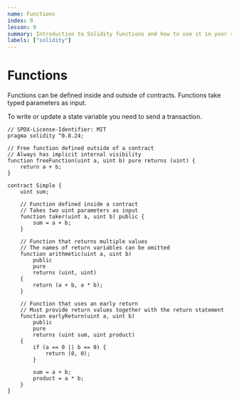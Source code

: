```yaml
---
name: Functions
index: 9
lesson: 9
summary: Introduction to Solidity functions and how to use it in your smart contracts.
labels: ["solidity"]
---
```


# Functions

Functions can be defined inside and outside of contracts. Functions take typed parameters as input.

To write or update a state variable you need to send a transaction.

```solidity
// SPDX-License-Identifier: MIT
pragma solidity ^0.8.24;

// Free function defined outside of a contract
// Always has implicit internal visibility
function freeFunction(uint a, uint b) pure returns (uint) {
    return a + b;
}

contract Simple {
    uint sum;

    // Function defined inside a contract
    // Takes two uint parameters as input
    function taker(uint a, uint b) public {
        sum = a + b;
    }

    // Function that returns multiple values
    // The names of return variables can be omitted
    function arithmetic(uint a, uint b)
        public
        pure
        returns (uint, uint)
    {
        return (a + b, a * b);
    }

    // Function that uses an early return
    // Must provide return values together with the return statement
    function earlyReturn(uint a, uint b)
        public
        pure
        returns (uint sum, uint product)
    {
        if (a == 0 || b == 0) {
            return (0, 0);
        }

        sum = a + b;
        product = a * b;
    }
}
```
